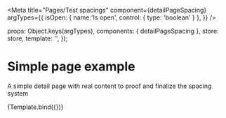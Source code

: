 

<Meta
  title="Pages/Test spacings"
  component={detailPageSpacing}
  argTypes={{
    isOpen: { name:'Is open', control: { type: 'boolean' } },
  }}
/>

  props: Object.keys(argTypes),
  components: { detailPageSpacing },
  store: store,
  template: '<detailPageSpacing />',
});

# Simple page example

A simple detail page with real content to proof and finalize the spacing system

<Canvas>
  <Story
    name="Example"
    args={{
      isOpen: false,
    }}
  >
    {Template.bind({})}
  </Story>
</Canvas>
